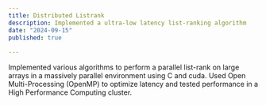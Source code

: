 ```yaml
---
title: Distributed Listrank
description: Implemented a ultra-low latency list-ranking algorithm
date: "2024-09-15"
published: true
  
---
```


Implemented various algorithms to perform a parallel list-rank on large arrays in a massively parallel environment using C and cuda. 
Used Open Multi-Processing (OpenMP) to optimize latency and tested performance in a High Performance Computing cluster. 